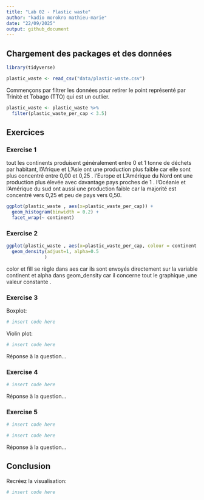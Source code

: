 ```yaml
---
title: "Lab 02 - Plastic waste"
author: "kadio morokro mathieu-marie"
date: "22/09/2025"
output: github_document
---
```


## Chargement des packages et des données

```r
library(tidyverse) 
```

```r
plastic_waste <- read_csv("data/plastic-waste.csv")
```

Commençons par filtrer les données pour retirer le point représenté par Trinité et Tobago (TTO) qui est un outlier.

```r
plastic_waste <- plastic_waste %>%
  filter(plastic_waste_per_cap < 3.5)
```


## Exercices

### Exercise 1
tout les continents produisent généralement entre 0 et 1 tonne de déchets par habitant, l'Afrique et L'Asie ont une production plus faible car elle sont plus concentré entre 0,00 et 0,25 . l'Europe et L'Amérique du Nord ont une production plus élevée avec davantage pays proches de 1 . l'Océanie et l'Amérique du sud ont aussi  une production faible car la majorité est concentré vers 0,25 et peu de pays vers 0,50.

```r
ggplot(plastic_waste , aes(x=plastic_waste_per_cap)) +
  geom_histogram(binwidth = 0.2) + 
  facet_wrap(~ continent)
```

### Exercise 2

```r
ggplot(plastic_waste , aes(x=plastic_waste_per_cap, colour = continent , fill = continent ,  )) +
  geom_density(adjust=1, alpha=0.5
              )
```

color et fill se règle dans aes car ils sont envoyés directement sur la variable continent et alpha dans geom_density car il concerne tout le graphique ,une valeur constante .

### Exercise 3

Boxplot:

```r
# insert code here
```

Violin plot:

```r
# insert code here
```

Réponse à la question...

### Exercise 4


```r
# insert code here
```

Réponse à la question...

### Exercise 5


```r
# insert code here
```

```r
# insert code here
```

Réponse à la question...

## Conclusion

Recréez la visualisation:

```r
# insert code here
```
